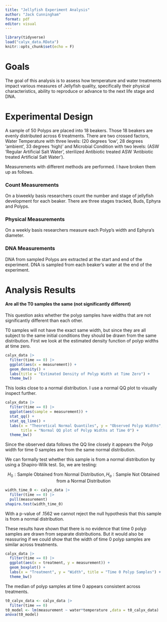 ```yaml
---
title: "Jellyfish Experiment Analysis"
author: "Jack Cunningham"
format: pdf
editor: visual
---
```


```r
library(tidyverse)
load("calyx_data.RData")
knitr::opts_chunk$set(echo = F)
```

# Goals

The goal of this analysis is to assess how temperature and water treatments impact various measures of Jellyfish quality, specifically their physical characteristics, ability to reproduce or advance to the next life stage and DNA.

# Experimental Design

A sample of 50 Polyps are placed into 18 beakers. Those 18 beakers are evenly distributed across 6 treatments. There are two crossed factors, Water Temperature with three levels: (20 degrees 'low', 28 degrees 'ambient', 33 degrees 'high)' and Microbial Condition with two levels: (ASW 'Regular Artificial Salt Water', sterilized Antibiotic treated ASW 'Antibiotic treated Artificial Salt Water').

Measurements with different methods are performed. I have broken them up as follows.

### Count Measurements

On a biweekly basis researchers count the number and stage of jellyfish development for each beaker. There are three stages tracked, Buds, Ephyra and Polyps.

### Physical Measurements

On a weekly basis researchers measure each Polyp's width and Ephyra's diameter.

### DNA Measurements

DNA from sampled Polyps are extracted at the start and end of the experiment. DNA is sampled from each beaker's water at the end of the experiment.

# Analysis Results

#### Are all the T0 samples the same (not significantly different)

This question asks whether the polyp samples have widths that are not significantly different than each other.

T0 samples will not have the exact same width, but since they are all subject to the same initial conditions they should be drawn from the same distribution. First we look at the estimated density function of polyp widths at time zero.

```r
calyx_data |> 
  filter(time == 0) |> 
  ggplot(aes(x = measurement)) +
  geom_density() +
  labs(title = "Estimated Density of Polyp Width at Time Zero") +
  theme_bw()
```

This looks close to a normal distribution. I use a normal QQ plot to visually inspect further.

```r
calyx_data |> 
  filter(time == 0) |> 
  ggplot(aes(sample = measurement)) +
  stat_qq() +
  stat_qq_line() +
  labs(x = "Theoretical Normal Quantiles", y = "Observed Polyp Widths",
       title = "Normal QQ plot of Polyp Widths at Time 0") +
  theme_bw()
```

Since the observed data follows the QQ line closely it appears the Polyp width for time 0 samples are from the same normal distribution.

We can formally test whether this sample is from a normal distribution by using a Shapiro-Wilk test. So, we are testing:

$$
H_{0}:\text{Sample Obtained from Normal Distribution},H_{a}: \text{Sample Not Obtained from a Normal Distribution}
$$

```r
width_time_0 <- calyx_data |> 
  filter(time == 0) |>
  pull(measurement)
shapiro.test(width_time_0)
```

With a p-value of .1562 we cannot reject the null hypothesis that this sample is from a normal distribution.

These results have shown that there is no evidence that time 0 polyp samples are drawn from separate distributions. But it would also be reassuring if we could show that the width of time 0 polyp samples are similar across treatments.

```r
calyx_data |>
  filter(time == 0) |> 
  ggplot(aes(x = treatment, y = measurement)) +
  geom_boxplot() +
  labs(x = "Treatment", y = "Width", title = "Time 0 Polyp Samples") +
  theme_bw()

```

The median of polyp samples at time 0 appears consistent across treatments.

```r
t0_calyx_data <- calyx_data |> 
  filter(time == 0)
t0_model <- lm(measurement ~ water*temperature ,data = t0_calyx_data)
anova(t0_model)
```
